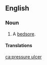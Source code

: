 {{also|pressure-ulcer}}
==English==

===Noun===
{{en-noun|head=[[pressure]] [[ulcer]]}}

# {{lb|en|pathology}} A [[bedsore]].

====Translations====
{{trans-see|bedsore}}

[[ca:pressure ulcer]]